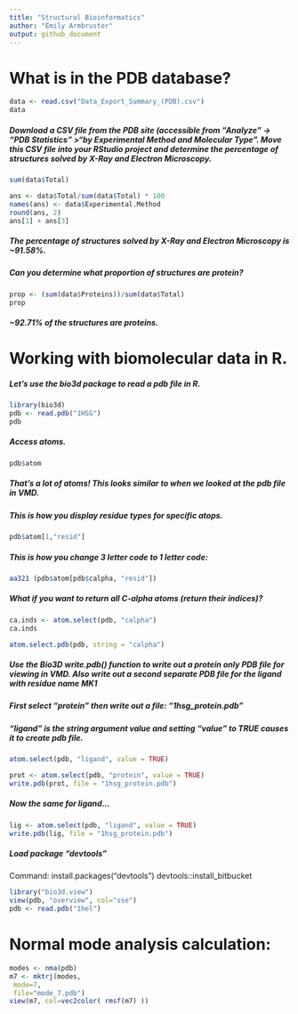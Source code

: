 ```yaml
---
title: "Structural Bioinformatics"
author: "Emily Armbruster"
output: github_document
---
```


# What is in the PDB database?

```r
data <- read.csv("Data_Export_Summary_(PDB).csv")
data
```
##### Download a CSV file from the PDB site (accessible from “Analyze” -> “PDB Statistics” >“by Experimental Method and Molecular Type”. Move this CSV file into your RStudio project and determine the percentage of structures solved by X-Ray and Electron Microscopy. 
```r
sum(data$Total)
```
```r
ans <- data$Total/sum(data$Total) * 100
names(ans) <- data$Experimental.Method
round(ans, 2)
ans[1] + ans[3]

```
##### The percentage of structures solved by X-Ray and Electron Microscopy is ~91.58%.

##### Can you determine what proportion of structures are protein?

```r
prop <- (sum(data$Proteins))/sum(data$Total)
prop
```
##### ~92.71% of the structures are proteins.

# Working with biomolecular data in R.

##### Let's use the bio3d package to read a pdb file in R.

```r
library(bio3d)
pdb <- read.pdb("1HSG")
pdb
```

##### Access atoms.

```r
pdb$atom
```

##### That's a lot of atoms! This looks similar to when we looked at the pdb file in VMD. 

##### This is how you display residue types for specific atops.

```r
pdb$atom[1,"resid"]
```

##### This is how you change 3 letter code to 1 letter code:

```r
aa321 (pdb$atom[pdb$calpha, "resid"])
```

##### What if you want to return all C-alpha atoms (return their indices)?

```r

ca.inds <- atom.select(pdb, "calpha")
ca.inds

atom.select.pdb(pdb, string = "calpha")
```

##### Use the Bio3D write.pdb() function to write out a protein only PDB file for viewing in VMD. Also write out a second separate PDB file for the ligand with residue name MK1

##### First select "protein" then write out a file: "1hsg_protein.pdb"

##### "ligand" is the string argument value and setting "value" to TRUE causes it to create pdb file.

```r
atom.select(pdb, "ligand", value = TRUE)
```

```r
prot <- atom.select(pdb, "protein", value = TRUE)
write.pdb(prot, file = "1hsg_protein.pdb")
```

##### Now the same for ligand...

```r
lig <- atom.select(pdb, "ligand", value = TRUE)
write.pdb(lig, file = "1hsg_protein.pdb")
```

##### Load package "devtools"

Command:
install.packages("devtools")
devtools::install_bitbucket

```r
library("bio3d.view")
view(pdb, "overview", col="sse")
pdb <- read.pdb("1hel")
```

# Normal mode analysis calculation:
```r
modes <- nma(pdb)
m7 <- mktrj(modes,
 mode=7,
 file="mode_7.pdb")
view(m7, col=vec2color( rmsf(m7) ))
```


